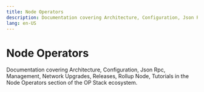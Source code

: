 ```yaml
---
title: Node Operators
description: Documentation covering Architecture, Configuration, Json Rpc, Management, Network Upgrades, Releases, Rollup Node, Tutorials in the Node Operators section of the OP Stack ecosystem.
lang: en-US
---
```



# Node Operators

Documentation covering Architecture, Configuration, Json Rpc, Management, Network Upgrades, Releases, Rollup Node, Tutorials in the Node Operators section of the OP Stack ecosystem.

<Cards>
  <Card title="Node architecture" href="/builders/node-operators/architecture" />

  <Card title="Configuration" href="/builders/node-operators/configuration" />

  <Card title="JSON-RPC API" href="/builders/node-operators/json-rpc" />

  <Card title="Management" href="/builders/node-operators/management" />

  <Card title="Network upgrades" href="/builders/node-operators/network-upgrades" />

  <Card title="Node Software Releases" href="/builders/node-operators/releases" />

  <Card title="How to run a node in the Superchain" href="/builders/node-operators/rollup-node" />

  <Card title="Tutorials" href="/builders/node-operators/tutorials" />
</Cards>
